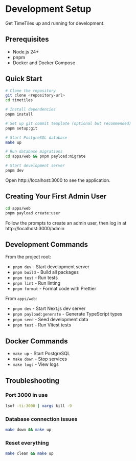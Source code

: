 # Development Setup

Get TimeTiles up and running for development.

## Prerequisites

- Node.js 24+
- pnpm
- Docker and Docker Compose

## Quick Start

```bash
# Clone the repository
git clone <repository-url>
cd timetiles

# Install dependencies
pnpm install

# Set up git commit template (optional but recommended)
pnpm setup:git

# Start PostgreSQL database
make up

# Run database migrations
cd apps/web && pnpm payload:migrate

# Start development server
pnpm dev
```

Open http://localhost:3000 to see the application.

## Creating Your First Admin User

```bash
cd apps/web
pnpm payload create:user
```

Follow the prompts to create an admin user, then log in at http://localhost:3000/admin

## Development Commands

From the project root:

- `pnpm dev` - Start development server
- `pnpm build` - Build all packages
- `pnpm test` - Run tests
- `pnpm lint` - Run linting
- `pnpm format` - Format code with Prettier

From `apps/web`:

- `pnpm dev` - Start Next.js dev server
- `pnpm payload:generate` - Generate TypeScript types
- `pnpm seed` - Seed development data
- `pnpm test` - Run Vitest tests

## Docker Commands

- `make up` - Start PostgreSQL
- `make down` - Stop services  
- `make logs` - View logs

## Troubleshooting

### Port 3000 in use
```bash
lsof -ti:3000 | xargs kill -9
```

### Database connection issues
```bash
make down && make up
```

### Reset everything
```bash
make clean && make up
```
